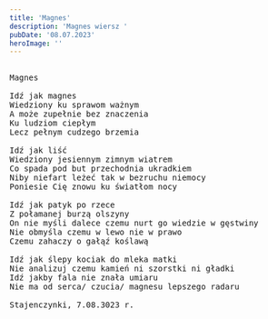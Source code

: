 ```yaml
---
title: 'Magnes'
description: 'Magnes wiersz '
pubDate: '08.07.2023'
heroImage: ''
---
```

<pre>

Magnes

Idź jak magnes
Wiedziony ku sprawom ważnym
A może zupełnie bez znaczenia
Ku ludziom ciepłym
Lecz pełnym cudzego brzemia

Idź jak liść
Wiedziony jesiennym zimnym wiatrem
Co spada pod but przechodnia ukradkiem
Niby niefart leżeć tak w bezruchu niemocy
Poniesie Cię znowu ku światłom nocy

Idź jak patyk po rzece 
Z połamanej burzą olszyny
On nie myśli dalece czemu nurt go wiedzie w gęstwiny
Nie obmyśla czemu w lewo nie w prawo
Czemu zahaczy o gałąź koślawą

Idź jak ślepy kociak do mleka matki
Nie analizuj czemu kamień ni szorstki ni gładki
Idź jakby fala nie znała umiaru
Nie ma od serca/ czucia/ magnesu lepszego radaru

Stajenczynki, 7.08.3023 r.

</pre>
